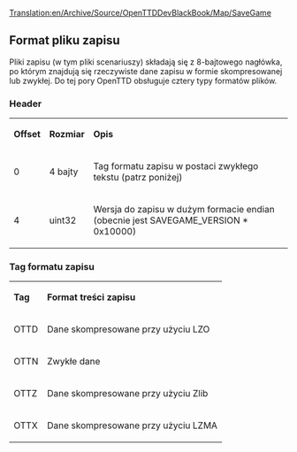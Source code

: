 [[Translation:en/Archive/Source/OpenTTDDevBlackBook/Map/SaveGame]]
 
<!--{{DevDoc}}-->{{pl/Development/Rozwój}}
<!--{{warning|The following information has not been confirmed for accuracy and may not be correct}}-->
{{pl/Uwaga|Poniższe informacje nie zostały potwierdzone pod względem dokładności i mogą być niepoprawne}}

== Format pliku zapisu ==
Pliki zapisu (w tym pliki scenariuszy) składają się z 8-bajtowego nagłówka, po którym znajdują się rzeczywiste dane zapisu w formie skompresowanej lub zwykłej. Do tej pory OpenTTD obsługuje cztery typy formatów plików.

=== Header ===

{|
| '''Offset''' || '''Rozmiar''' || '''Opis'''
|-
| 0 || 4 bajty || Tag formatu zapisu w postaci zwykłego tekstu (patrz poniżej)
|-
| 4 || uint32 || Wersja do zapisu w dużym formacie endian (obecnie jest SAVEGAME_VERSION * 0x10000)
|}

=== Tag formatu zapisu ===

{|
| '''Tag''' || '''Format treści zapisu'''
|-
| OTTD || Dane skompresowane przy użyciu LZO
|-
| OTTN || Zwykłe dane
|-
| OTTZ || Dane skompresowane przy użyciu Zlib
|-
| OTTX || Dane skompresowane przy użyciu LZMA
|}